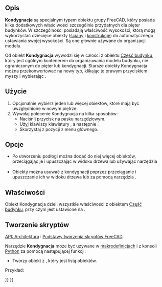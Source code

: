 <languages/>

{{Docnav/pl
|[[Arch_Building/pl|Budynek]]
|[[Arch_Space/pl|Przestrzeń]]
|[[BIM_Workbench/pl|środowisko pracy BIM]]
|IconL=Arch_Building.svg
|IconR=Arch_Reference.svg
|IconC=Workbench_BIM.svg
}}

{{GuiCommand/pl
|Name=Arch Floor
|Name/pl=Architektura: Kondygnacja
|MenuLocation=3D / BIM → Budynek
|Workbenches=[[BIM_Workbench/pl|BIM]]
|Shortcut={{KEY|L}} {{KEY|V}}
|SeeAlso=
}}

<span id="Description"></span>
==Opis==

'''Kondygnacje''' są specjalnym typem obiektu grupy FreeCAD, który posiada kilka dodatkowych właściwości szczególnie przydatnych dla pięter budynków. W szczególności posiadają właściwość wysokości, którą mogą wykorzystać dziecięce obiekty ([[Arch_Wall/pl|ściany]] i [[Arch_Structure/pl|konstrukcje]]) do automatycznego ustawiania swojej wysokości. Są one głównie używane do organizacji modelu.

Od {{VersionPlus/pl|0.18}} obiekt '''Kondygnacja''' wywodzi się w całości z obiektu [[Arch_BuildingPart/pl|Część budynku]], który jest ogólnym kontenerem do organizowania modelu budynku, nie ograniczonym do pięter lub kondygnacji. Starsze obiekty Kondygnacja można przekonwertować na nowy typ, klikając je prawym przyciskiem myszy i wybierając {{Incode|Konwertuj na Część budynku}}.

<span id="Usage"></span>
==Użycie==

# Opcjonalnie wybierz jeden lub więcej obiektów, które mają być uwzględnione w nowym piętrze.
# Wywołaj polecenie Kondygnacja na kilka sposobów:
#* Naciśnij przycisk {{Button|[[Image:Arch_Floor.svg|16px]] '''Kondygnacja'''}} na pasku narzędziowym.
#* Użyj klawiszy klawiatury {{KEY|L}}, a następnie {{KEY|V}}.
#* Skorzystaj z pozycji {{MenuCommand|3D / BIM → Kondygnacja}} z menu głównego.

<span id="Options"></span>
==Opcje==

* Po utworzeniu podłogi można dodać do niej więcej obiektów, przeciągając je i upuszczając w widoku drzewa lub używając narzędzia {{Button|[[Image:Arch_Add.svg|16px]] [[Arch_Add/pl|Połącz obiekty]]}}.
* Obiekty można usuwać z kondygnacji poprzez przeciąganie i upuszczanie ich w widoku drzewa lub za pomocą narzędzia {{Button|[[Image:Arch_Remove.svg|16px]] [[Arch_Remove/pl|Usuń komponent]]}}.

<span id="Properties"></span>
==Właściwości==

Obiekt Kondygnacja dzieli wszystkie właściwości z obiektem [[Arch_BuildingPart/pl|Część budynku]], przy czym {{PropertyData|IFC Type}} jest ustawione na {{incode|"Building Storey"}}.

<span id="Scripting"></span>
==Tworzenie skryptów==

{{Emphasis|Zobacz również:}} [[Arch_API/pl|API: Architektura]] i [[FreeCAD_Scripting_Basics/pl|Podstawy tworzenia skryptów FreeCAD]].

Narzędzie '''Kondygnacja''' może być używane w [[Macros/pl|makrodefinicjach]] i z konsoli [[Python/pl|Python]] za pomocą następującej funkcji:

{{Code|code=
Floor = makeFloor(objectslist=None, baseobj=None, name="Floor")
}}

* Tworzy obiekt {{incode|Floor}} z {{incode|objectslist}}, który jest listą obiektów.

Przykład:

{{Code|code=
import FreeCAD, Draft, Arch

p1 = FreeCAD.Vector(0, 0, 0)
p2 = FreeCAD.Vector(2000, 0, 0)
baseline = Draft.makeLine(p1, p2)
baseline2 = Draft.makeLine(p1, -1*p2)

Wall1 = Arch.makeWall(baseline, length=None, width=150, height=2000)
Wall2 = Arch.makeWall(baseline2, length=None, width=150, height=1800)
FreeCAD.ActiveDocument.recompute()

Floor = Arch.makeFloor([Wall1, Wall2])

Building = Arch.makeBuilding([Floor])
Site = Arch.makeSite(Building)
FreeCAD.ActiveDocument.recompute() 
}}


{{Docnav/pl
|[[Arch_Building/pl|Budynek]]
|[[Arch_Space/pl|Przestrzeń]]
|[[BIM_Workbench/pl|środowisko pracy BIM]]
|IconL=Arch_Building.svg
|IconR=Arch_Reference.svg
|IconC=Workbench_BIM.svg
}}

{{BIM_Tools_navi{{#translation:}}}}
{{Userdocnavi{{#translation:}}}}